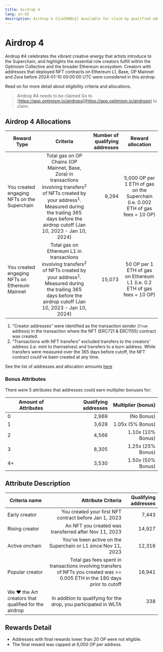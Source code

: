 ```yaml
---
title: Airdrop 4
lang: en-US
description: Airdrop 4 [CLAIMABLE] Available for claim by qualified addresses. ~22.9k unique addresses qualified for ~10.3m OP. Claim at app.optimism.io/airdrops
---
```


# Airdrop 4

Airdrop #4 celebrates the vibrant creative energy that artists introduce to the Superchain, and highlights the essential role creators fulfill within the Optimism Collective and the broader Ethereum ecosystem. Creators with addresses that deployed NFT contracts on Ethereum L1, Base, OP Mainnet and Zora before 2024-01-10 00:00:00 UTC were considered in this airdrop.

Read on for more detail about eligibility criteria and allocations.

> Airdrop #4 needs to be claimed 
> Go to [https://app.optimism.io/airdrops](https://app.optimism.io/airdrops) to claim.

## Airdrop 4 Allocations

| Reward Type | Criteria | Number of qualifying addresses | Reward allocation
| - | :-: | -: | :-:
| You created engaging NFTs on the Superchain | Total gas on OP Chains (OP Mainnet, Base, Zora) in transactions involving transfers<sup>2</sup> of NFTs created by your address<sup>1</sup>. Measured during the trailing 365 days before the airdrop cutoff (Jan 10, 2023 - Jan 10, 2024) | 9,294 | 5,000 OP per 1 ETH of gas on the Superchain (i.e. 0.002 ETH of gas fees = 10 OP)
| You created engaging NFTs on Ethereum Mainnet | Total gas on Ethereum L1 in transactions involving transfers<sup>2</sup> of NFTs created by your address<sup>1</sup>. Measured during the trailing 365 days before the airdrop cutoff (Jan 10, 2023 - Jan 10, 2024) | 15,073 | 50 OP per 1 ETH of gas on Ethereum L1 (i.e. 0.2 ETH of gas fees = 10 OP)


1. “Creator addresses” were identified as the transaction sender (`from` address) in the transaction where the NFT (ERC721 & ERC1155) contract was created.
1. “Transactions with NFT transfers” excluded transfers to the creators' address (i.e. mint to themselves) and transfers to a burn address. While transfers were measured over the 365 days before cutoff, the NFT contract could’ve been created at any time.

See the list of addresses and allocation amounts [here](https://github.com/ethereum-optimism/op-analytics/blob/main/reference_data/address_lists/op_airdrop_4_simple_list.csv)

### Bonus Attributes
There were 5 attributes that addresses could earn multiplier bonuses for:

| Amount of Attributes | Qualifying addresses | Multiplier (bonus)
| - | -: | -: |
| 0 | 2,969 | (No Bonus)
| 1 | 3,628 | 1.05x (5% Bonus)
| 2 | 4,566 | 1.10x (10% Bonus)
| 3 | 8,305 | 1.25x (25% Bonus)
| 4+ | 3,530 | 1.50x (50% Bonus)

## Attribute Description 

| Criteria name | Attribute Criteria | Qualifying addresses
| - | -: | -: |
| Early creator | You created your first NFT contract before Jan 1, 2023 | 7,443
| Rising creator | An NFT you created was transferred after Nov 11, 2023 | 14,927
| Active onchain | You’ve been active on the Superchain or L1 since Nov 11, 2023 | 12,316
| Popular creator | Total gas fees spent in transactions involving transfers of NFTs you created was >= 0.005 ETH in the 180 days prior to cutoff | 16,941
| We ❤️ the Art creators that qualified for the airdrop | In addition to qualifying for the drop, you participated in WLTA | 338

## Rewards Detail
* Addresses with final rewards lower than 20 OP were not eligible.
* The final reward was capped at 6,000 OP per address.
